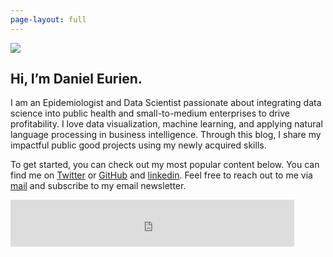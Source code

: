```yaml
---
page-layout: full
---
```


::: {.grid}

::: {.g-col-12 .g-col-md-6 #about-me-text}
![](profile2.jpg)
:::

::: {.g-col-12 .g-col-md-6}
# Hi, I'm Daniel Eurien.
I am an Epidemiologist and Data Scientist passionate about integrating data science into public health and small-to-medium enterprises to drive profitability. I love data visualization, machine learning, and applying natural language processing in business intelligence. Through this blog, I share my impactful public good projects using my newly acquired skills.

To get started, you can check out my most popular content below. You can find me on [Twitter](https://twitter.com/DEurien) or
[GitHub](https://github.com/euriendd) and 
[linkedin](https://www.linkedin.com/in/daniel-eurien-539a0965/). 
Feel free to reach out to me via [mail](mailto:euriend56@gmail.com) and subscribe to my email newsletter.


<iframe id="beehiiv-form" src="https://embeds.beehiiv.com/9232d2a2-6e85-4beb-b8ed-1de94e9e4f01?slim=true" data-test-id="beehiiv-embed" frameborder="0" scrolling="no" style="margin: 0; border-radius: 0px !important; background-color: transparent; height: 75px; width: 90%;"></iframe> 
:::
:::